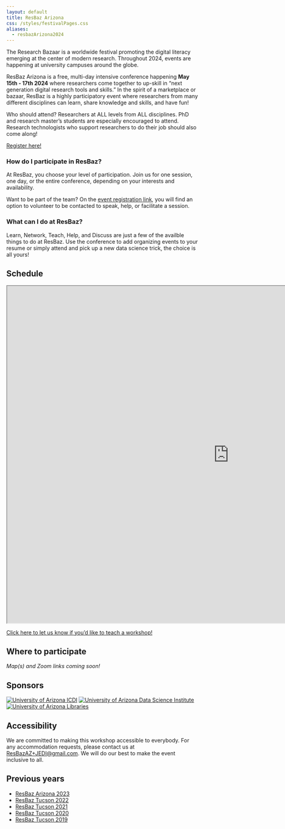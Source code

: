 ```yaml
---
layout: default
title: ResBaz Arizona
css: /styles/festivalPages.css
aliases:
  - resbazArizona2024
---
```


The Research Bazaar is a worldwide festival promoting the digital literacy emerging at the center of modern research. Throughout 2024, events are happening at university campuses around the globe.

ResBaz Arizona is a free, multi-day intensive conference happening **May 15th - 17th 2024** where researchers come together to up-skill in "next generation digital research tools and skills." In the spirit of a marketplace or bazaar, ResBaz is a highly participatory event where researchers from many different disciplines can learn, share knowledge and skills, and have fun!

Who should attend? Researchers at ALL levels from ALL disciplines. PhD and research master's students are especially encouraged to attend. Research technologists who support researchers to do their job should also come along!

[Register here!](https://forms.gle/u5naq46pn3YoKERd8)

### How do I participate in ResBaz?

At ResBaz, you choose your level of participation. Join us for one session, one day, or the entire conference, depending on your interests and availability. 

Want to be part of the team? On the [event registration link](https://forms.gle/u5naq46pn3YoKERd8), you will find an option to volunteer to be contacted to speak, help, or facilitate a session. 

### What can I do at ResBaz?

Learn, Network, Teach, Help, and Discuss are just a few of the availble things to do at ResBaz. Use the conference to add organizing events to your resume or simply attend and pick up a new data science trick, the choice is all yours!

## Schedule

<div class="calendar spread">
<iframe src="https://docs.google.com/spreadsheets/d/e/2PACX-1vQSViAjTeehEPDW3DuHvcNYl6kWfGqV8Zr_7LL0N43UQABt8YAqhYt3vhyIqaNuj-or7Fj1JNJOMOmU/pubhtml?widget=false&amp;chrome=false&amp;headers=false" width="1164" height="885"></iframe>
</div>

[comment]: <> (To change the messy email template below, the stuff after body= needs to be url-unencoded / url-encoded)

[Click here to let us know if you'd like to teach a workshop!](mailto:ResBazAZ+2024WannaTeach@gmail.com?subject=Teaching%20A%20Workshop!&body=I%27d%20like%20to%20teach%20a%20workshop%20this%20year%20at%20ResBaz%202024%21%0A%0AIdeal%20days%20%2F%20times%3A%0A-%20Wednesday%20%28online%29%20at%20%28pick%20a%20time%21%29%0A-%20Friday%20%28in-person%29%20at%20%28pick%20a%20time%21%29%0A%0AWorkshop%20topic%3A%20%28pick%20a%20title%21%29%0A%0AOptional%20workshop%20description%3A%0A%28not%20more%20than%20one%20paragraph%21%20keep%20it%20simple%21%29%0A%0AMore%20details%3A%0A%28anything%20the%20conference%20organizers%20can%20help%20you%20with%21%29%0A%0AAbout%20you%3A%0A%28name%2C%20bio%20to%20display%20on%20the%20website%21%29%0A)


## Where to participate

*Map(s) and Zoom links coming soon!*

## Sponsors

::: sponsor-logos

[![University of Arizona ICDI](/img/logos/ua_icdi.svg)](https://datainsight.arizona.edu/)
[![University of Arizona Data Science Institute](/img/logos/ua_dsi.svg)](https://datascience.arizona.edu/)
[![University of Arizona Libraries](/img/logos/ua_libraries.png)](https://lib.arizona.edu/)

:::


## Accessibility

We are committed to making this workshop accessible to everybody. For any accommodation requests, please contact us at <ResBazAZ+JEDI@gmail.com>. We will do our best to make the event inclusive to all.

## Previous years

- [ResBaz Arizona 2023](/resbaz/Arizona2023.qmd)
- [ResBaz Tucson 2022](/resbaz/resbazTucson2022.qmd)
- [ResBaz Tucson 2021](/resbaz/resbazTucson2021.qmd)
- [ResBaz Tucson 2020](/resbaz/resbazTucson2020.qmd)
- [ResBaz Tucson 2019](/resbaz/resbazTucson2019.qmd)
